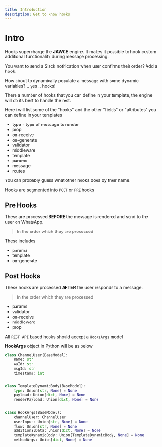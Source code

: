 ```yaml
---
title: Introduction
description: Get to know hooks
---
```


# Intro
Hooks supercharge the **JAWCE** engine. It makes it possible to hook custom additional functionality during message processing.

You want to send a Slack notification when user confirms their order? Add a hook.

How about to dynamically populate a message with some dynamic variables? .. yes .. hooks!

There a number of hooks that you can define in your template, the engine will do its best to handle the rest.

Here i will list some of the "hooks" and the other "fields" or "attributes" you can define in your templates

- type - type of message to render
- prop
- on-receive
- on-generate
- validator
- middleware
- template
- params
- message
- routes

You can probably guess what other hooks does by their name.

Hooks are segmented into `POST` or `PRE` hooks


## Pre Hooks
These are processed **BEFORE** the message is rendered and send to the user on WhatsApp.

> In the order which they are processed

These includes
- params
- template
- on-generate

## Post Hooks
These hooks are processed **AFTER** the user responds to a message.

> In the order which they are processed

- params
- validator
- on-receive
- middleware
- prop

All `REST API` based hooks should accept a `HooksArgs` model

**HookArgs** object in Python will be as below
```python
class ChannelUser(BaseModel):
    name: str
    waId: str
    msgId: str
    timestamp: int


class TemplateDynamicBody(BaseModel):
    type: Union[str, None] = None
    payload: Union[dict, None] = None
    renderPayload: Union[dict, None] = None


class HookArgs(BaseModel):
    channelUser: ChannelUser
    userInput: Union[str, None] = None
    flow: Union[str, None] = None
    additionalData: Union[dict, None] = None
    templateDynamicBody: Union[TemplateDynamicBody, None] = None
    methodArgs: Union[dict, None] = None

```
